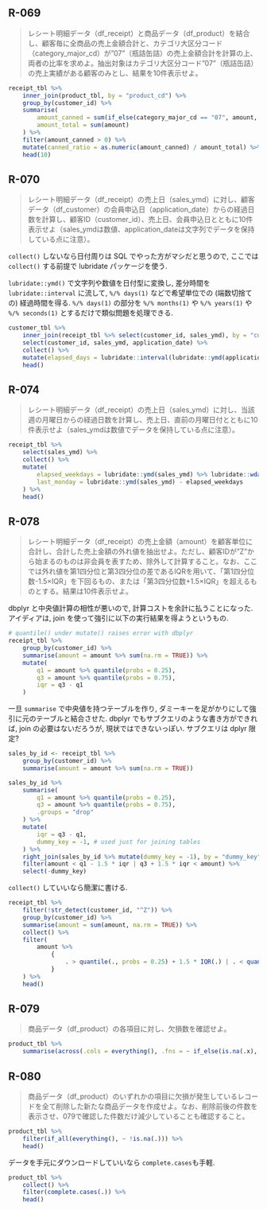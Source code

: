 ## R-069 {-}
>レシート明細データ（df_receipt）と商品データ（df_product）を結合し、顧客毎に全商品の売上金額合計と、カテゴリ大区分コード（category_major_cd）が"07"（瓶詰缶詰）の売上金額合計を計算の上、両者の比率を求めよ。抽出対象はカテゴリ大区分コード"07"（瓶詰缶詰）の売上実績がある顧客のみとし、結果を10件表示せよ。

```r
receipt_tbl %>%
    inner_join(product_tbl, by = "product_cd") %>%
    group_by(customer_id) %>%
    summarise(
        amount_canned = sum(if_else(category_major_cd == "07", amount, 0), na.rm = TRUE),
        amount_total = sum(amount)
    ) %>%
    filter(amount_canned > 0) %>%
    mutate(canned_ratio = as.numeric(amount_canned) / amount_total) %>%
    head(10)
```
## R-070 {-}
>レシート明細データ（df_receipt）の売上日（sales_ymd）に対し、顧客データ（df_customer）の会員申込日（application_date）からの経過日数を計算し、顧客ID（customer_id）、売上日、会員申込日とともに10件表示せよ（sales_ymdは数値、application_dateは文字列でデータを保持している点に注意）。

`collect()` しないなら日付周りは SQL でやった方がマシだと思うので, ここでは `collect()` する前提で lubridate パッケージを使う.

`lubridate::ymd()` で文字列や数値を日付型に変換し, 差分時間を `lubridate::interval` に流して, `%/% days(1)` などで希望単位での (端数切捨ての) 経過時間を得る. `%/% days(1)` の部分を `%/% months(1)` や `%/% years(1)` や `%/% seconds(1)` とするだけで類似問題を処理できる.
```r
customer_tbl %>%
    inner_join(receipt_tbl %>% select(customer_id, sales_ymd), by = "customer_id") %>%
    select(customer_id, sales_ymd, application_date) %>%
    collect() %>%
    mutate(elapsed_days = lubridate::interval(lubridate::ymd(application_date), lubridate::ymd(sales_ymd)) %/% lubridate::days(1)) %>%
    head()
```

## R-074 {-}
>レシート明細データ（df_receipt）の売上日（sales_ymd）に対し、当該週の月曜日からの経過日数を計算し、売上日、直前の月曜日付とともに10件表示せよ（sales_ymdは数値でデータを保持している点に注意）。

```r
receipt_tbl %>%
    select(sales_ymd) %>%
    collect() %>%
    mutate(
        elapsed_weekdays = lubridate::ymd(sales_ymd) %>% lubridate::wday(week_start = 1) - 1,
        last_monday = lubridate::ymd(sales_ymd) - elapsed_weekdays
    ) %>%
    head()
```

## R-078 {-}
>レシート明細データ（df_receipt）の売上金額（amount）を顧客単位に合計し、合計した売上金額の外れ値を抽出せよ。ただし、顧客IDが"Z"から始まるのものは非会員を表すため、除外して計算すること。なお、ここでは外れ値を第1四分位と第3四分位の差であるIQRを用いて、「第1四分位数-1.5×IQR」を下回るもの、または「第3四分位数+1.5×IQR」を超えるものとする。結果は10件表示せよ。

dbplyr と中央値計算の相性が悪いので, 計算コストを余計に払うことになった. アイディアは, join を使って強引に以下の実行結果を得ようというもの.

```r
# quantile() under mutate() raises error with dbplyr
receipt_tbl %>%
    group_by(customer_id) %>%
    summarise(amount = amount %>% sum(na.rm = TRUE)) %>%
    mutate(
        q1 = amount %>% quantile(probs = 0.25),
        q3 = amount %>% quantile(probs = 0.75),
        iqr = q3 - q1
    )
```

一旦 `summarise` で中央値を持つテーブルを作り, ダミーキーを足がかりにして強引に元のテーブルと結合させた. dbplyr でもサブクエリのような書き方ができれば, join の必要はないだろうが, 現状ではできないっぽい. サブクエリは dplyr 限定?

```r
sales_by_id <- receipt_tbl %>%
    group_by(customer_id) %>%
    summarise(amount = amount %>% sum(na.rm = TRUE))

sales_by_id %>%
    summarise(
        q1 = amount %>% quantile(probs = 0.25),
        q3 = amount %>% quantile(probs = 0.75),
        .groups = "drop"
    ) %>%
    mutate(
        iqr = q3 - q1,
        dummy_key = -1, # used just for joining tables
    ) %>%
    right_join(sales_by_id %>% mutate(dummy_key = -1), by = "dummy_key") %>%
    filter(amount < q1 - 1.5 * iqr | q3 + 1.5 * iqr < amount) %>%
    select(-dummy_key)
```

`collect()` していいなら簡潔に書ける.

```r
receipt_tbl %>%
    filter(!str_detect(customer_id, "^Z")) %>%
    group_by(customer_id) %>%
    summarise(amount = sum(amount, na.rm = TRUE)) %>%
    collect() %>%
    filter(
        amount %>%
            {
                . > quantile(., probs = 0.25) + 1.5 * IQR(.) | . < quantile(., probs = 0.25) - 1.5 * IQR(.)
            }
    ) %>%
    head()
```

## R-079 {-}
>商品データ（df_product）の各項目に対し、欠損数を確認せよ。

```r
product_tbl %>%
    summarise(across(.cols = everything(), .fns = ~ if_else(is.na(.x), 1, 0) %>% sum(), .names = "{.col}_NA"))
```

## R-080 {-}
>商品データ（df_product）のいずれかの項目に欠損が発生しているレコードを全て削除した新たな商品データを作成せよ。なお、削除前後の件数を表示させ、079で確認した件数だけ減少していることも確認すること。

```r
product_tbl %>%
    filter(if_all(everything(), ~ !is.na(.))) %>%
    head()
```

データを手元にダウンロードしていいなら `complete.cases`も手軽.

```r
product_tbl %>%
    collect() %>%
    filter(complete.cases(.)) %>%
    head()
```
